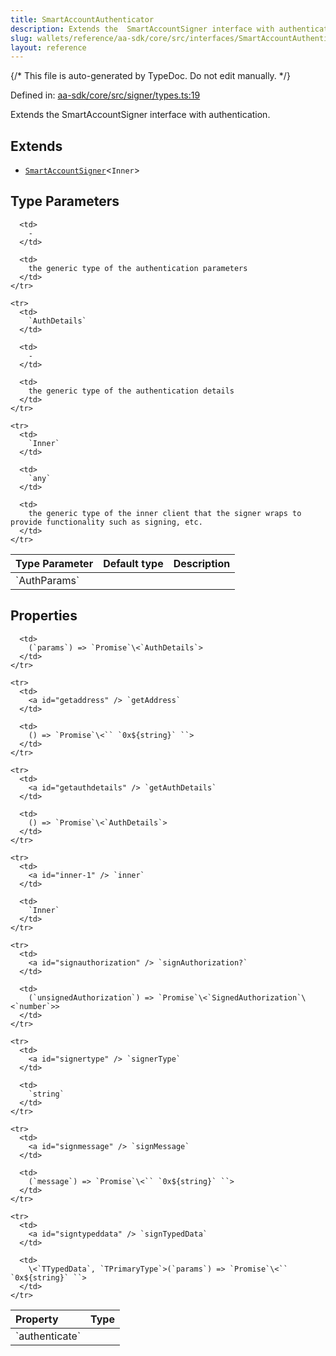 ```yaml
---
title: SmartAccountAuthenticator
description: Extends the  SmartAccountSigner interface with authentication.
slug: wallets/reference/aa-sdk/core/src/interfaces/SmartAccountAuthenticator
layout: reference
---
```


{/* This file is auto-generated by TypeDoc. Do not edit manually. */}

Defined in: [aa-sdk/core/src/signer/types.ts:19](https://github.com/alchemyplatform/aa-sdk/blob/08ef11b1fc98663df6a97fa93722c7f14b33f1cc/aa-sdk/core/src/signer/types.ts#L19)

Extends the SmartAccountSigner interface with authentication.

## Extends

- [`SmartAccountSigner`](SmartAccountSigner.mdx)\<`Inner`>

## Type Parameters

<table>
  <thead>
    <tr>
      <th align="left">Type Parameter</th>
      <th align="left">Default type</th>
      <th align="left">Description</th>
    </tr>
  </thead>

  <tbody>
    <tr>
      <td>
        `AuthParams`
      </td>

      <td>
        ‐
      </td>

      <td>
        the generic type of the authentication parameters
      </td>
    </tr>

    <tr>
      <td>
        `AuthDetails`
      </td>

      <td>
        ‐
      </td>

      <td>
        the generic type of the authentication details
      </td>
    </tr>

    <tr>
      <td>
        `Inner`
      </td>

      <td>
        `any`
      </td>

      <td>
        the generic type of the inner client that the signer wraps to provide functionality such as signing, etc.
      </td>
    </tr>

  </tbody>
</table>

## Properties

<table>
  <thead>
    <tr>
      <th align="left">Property</th>
      <th align="left">Type</th>
    </tr>
  </thead>

  <tbody>
    <tr>
      <td>
        <a id="authenticate" /> `authenticate`
      </td>

      <td>
        (`params`) => `Promise`\<`AuthDetails`>
      </td>
    </tr>

    <tr>
      <td>
        <a id="getaddress" /> `getAddress`
      </td>

      <td>
        () => `Promise`\<`` `0x${string}` ``>
      </td>
    </tr>

    <tr>
      <td>
        <a id="getauthdetails" /> `getAuthDetails`
      </td>

      <td>
        () => `Promise`\<`AuthDetails`>
      </td>
    </tr>

    <tr>
      <td>
        <a id="inner-1" /> `inner`
      </td>

      <td>
        `Inner`
      </td>
    </tr>

    <tr>
      <td>
        <a id="signauthorization" /> `signAuthorization?`
      </td>

      <td>
        (`unsignedAuthorization`) => `Promise`\<`SignedAuthorization`\<`number`>>
      </td>
    </tr>

    <tr>
      <td>
        <a id="signertype" /> `signerType`
      </td>

      <td>
        `string`
      </td>
    </tr>

    <tr>
      <td>
        <a id="signmessage" /> `signMessage`
      </td>

      <td>
        (`message`) => `Promise`\<`` `0x${string}` ``>
      </td>
    </tr>

    <tr>
      <td>
        <a id="signtypeddata" /> `signTypedData`
      </td>

      <td>
        \<`TTypedData`, `TPrimaryType`>(`params`) => `Promise`\<`` `0x${string}` ``>
      </td>
    </tr>

  </tbody>
</table>
